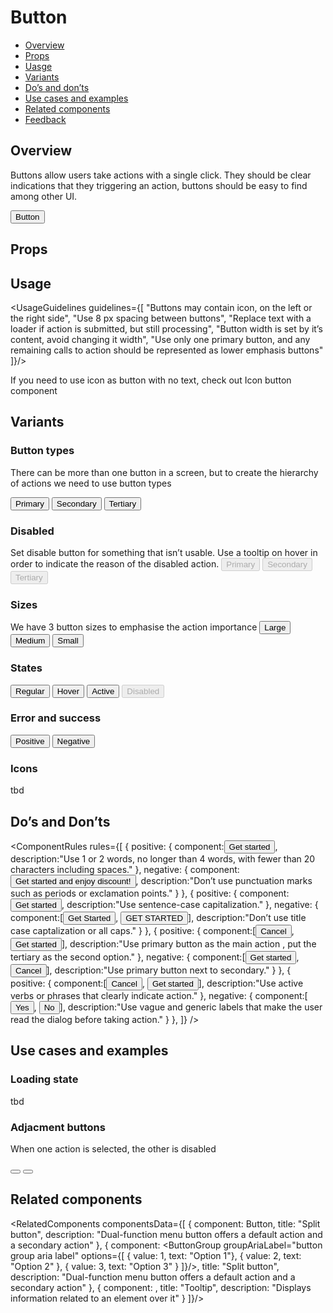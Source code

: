 
# Button

- [Overview](#overview)
- [Props](#props)
- [Uasge](#uasge)
- [Variants](#variants)
- [Do’s and don’ts](#component-rules)
- [Use cases and examples](#Use-cases-and-examples)
- [Related components](#related-components)
- [Feedback](#feedback)

## Overview
Buttons allow users take actions with a single click.
They should be clear indications that they triggering an action, buttons should be easy to find among other UI.

<Canvas>
  <Button>Button</Button>
</Canvas>

## Props
<ArgsTable of={Button} />

## Usage
<UsageGuidelines guidelines={[
  "Buttons may contain icon, on the left or the right side",
  "Use 8 px spacing between buttons",
  "Replace text with a loader if action is submitted, but still processing",
  "Button width is set by it’s content, avoid changing it width",
  "Use only one primary button, and any remaining calls to action should be represented as lower emphasis buttons"
]}/>

<Tip title="Not what you were looking for?">If you need to use icon as button with no text, check out Icon button component</Tip>

## Variants
### Button types
There can be more than one button in a screen, but to create the hierarchy of actions we need to use button types

<Canvas>
    <Button>Primary</Button>
    <Button kind={Button.kinds.SECONDARY}>Secondary</Button>
    <Button kind={Button.kinds.TERTIARY}>Tertiary</Button>
</Canvas>

### Disabled
Set disable button for something that isn’t usable. Use a tooltip on hover in order to indicate the reason of the disabled action.
<Canvas>
    <Button disabled>Primary</Button>
    <Button kind={Button.kinds.SECONDARY} disabled>Secondary</Button>
    <Button kind={Button.kinds.TERTIARY} disabled>Tertiary</Button>
</Canvas>

### Sizes
We have 3 button sizes to emphasise the action importance
<Canvas>
    <Button size={Button.sizes.LARGE}>Large</Button>
    <Button size={Button.sizes.MEDIUM}>Medium</Button>
    <Button size={Button.sizes.SMALL}>Small</Button>
</Canvas>

### States
<Canvas>
  <Button>Regular</Button>
  <Button>Hover</Button>
  <Button>Active</Button>
  <Button disabled>Disabled</Button>
</Canvas>

### Error and success
<Canvas>
    <Button color={Button.colors.POSITIVE}>Positive</Button>
    <Button color={Button.colors.NEGATIVE}>Negative</Button>
</Canvas>

### Icons
tbd

## Do’s and Don’ts
<ComponentRules
  rules={[
    {
      positive: {
        component:<Button>Get started</Button>,
        description:"Use 1 or 2 words, no longer than 4 words, with fewer than 20 characters including spaces."
      },
      negative: {
        component:<Button>Get started and enjoy discount!</Button>,
        description:"Don’t use punctuation marks such as periods or exclamation points."
      }
    },
    {
      positive: {
        component:<Button>Get started</Button>,
        description:"Use sentence-case capitalization."
      },
      negative: {
        component:[<Button>Get Started</Button>, <Button>GET STARTED</Button>],
        description:"Don’t use title case captalization or all caps."
      }
    },
    {
      positive: {
        component:[<Button kind={Button.kinds.TERTIARY}>Cancel</Button>, <Button>Get started</Button>],
        description:"Use primary button as the main action , put the tertiary as the second option."
      },
      negative: {
        component:[<Button>Get started</Button>, <Button kind={Button.kinds.SECONDARY}>Cancel</Button>],
        description:"Use primary button next to secondary."
      }
    },
    {
      positive: {
        component:[<Button kind={Button.kinds.TERTIARY}>Cancel</Button>, <Button>Get started</Button>],
        description:"Use active verbs or phrases that clearly indicate action."
      },
      negative: {
        component:[<Button kind={Button.kinds.TERTIARY}>Yes</Button>, <Button>No</Button>],
        description:"Use vague and generic labels that make the user read the dialog before taking action."
      }
    },
  ]}
/>



## Use cases and examples

### Loading state
tbd

### Adjacment buttons
When one action is selected, the other is disabled

<Canvas>
    <Button
      rightFlat
      kind={Button.kinds.SECONDARY}
      size={Button.sizes.SMALL}
      ariaLabel="decrease zoom level"
    >
      <Remove />
    </Button>
    <Button
      leftFlat
      kind={Button.kinds.SECONDARY}
      size={Button.sizes.SMALL}
      ariaLabel="increase zoom level"
    >
      <Add />
    </Button>
</Canvas>

## Related components
<RelatedComponents componentsData={[
  {
    component: <SplitButton>Button</SplitButton>,
    title: "Split button",
    description: "Dual-function menu button offers a default action and a secondary action"
  },
  {
    component: <ButtonGroup groupAriaLabel="button group aria label"
                            options={[
                              { value: 1, text: "Option 1"},
                              { value: 2, text: "Option 2" },
                              { value: 3, text: "Option 3" }
                            ]}/>,
    title: "Split button",
    description: "Dual-function menu button offers a default action and a secondary action"
  },
  {
    component: <Tooltip/>,
    title: "Tooltip",
    description: "Displays information related to an element over it"
  }
]}/>
